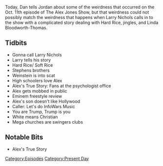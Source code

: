 {{Episode
    | title           = October 11, 2017
    | caption         = [https://knowledgefight.libsyn.com/knowledge-fight-october-11-2017 Listen to this episode on Libsyn]
    | episodeNumber   = 91
    | length          = 01:21:00
    | airDate         = October 16, 2017
    | coverageDate    = October 11, 2017
    | episodeType     = [[:Category:Present Day|Present Day]]
    | appearance      = [[Larry Nichols]]
    | beverage        = Arizona Prescription Energy
    | previousEpisode = [[90: October 10, 2017]]
    | nextEpisode     = [[92: October 13 & 16, 2017]]
}}

{{Stub}}

Today, Dan tells Jordan about some of the weirdness that occurred on the Oct. 11th episode of The Alex Jones Show, but that weirdness could not possibly match the weirdness that happens when Larry Nichols calls in to the show with a complicated story dealing with Hard Rice, jingles, and Linda Bloodworth-Thomas.

==Tidbits==

*Gonna call Larry Nichols
*Larry tells his story
*Hard Rice/ Soft Rice
*Stephens brothers
*Weinstein is into scat
*High schoolers love Alex
*Alex's True Story: Fans at the psychologist office
*Alex gets mobbed in public
*Eminem freestyle review
*Alex's son doesn't like Hollywood
*Caller: Let's do InfoWars Music
*You are Trump, Trump is you
*White means Christian
*Mega churches are swingers clubs

==Notable Bits==

*Alex's True Story

[[Category:Episodes]]
[[Category:Present Day]]

